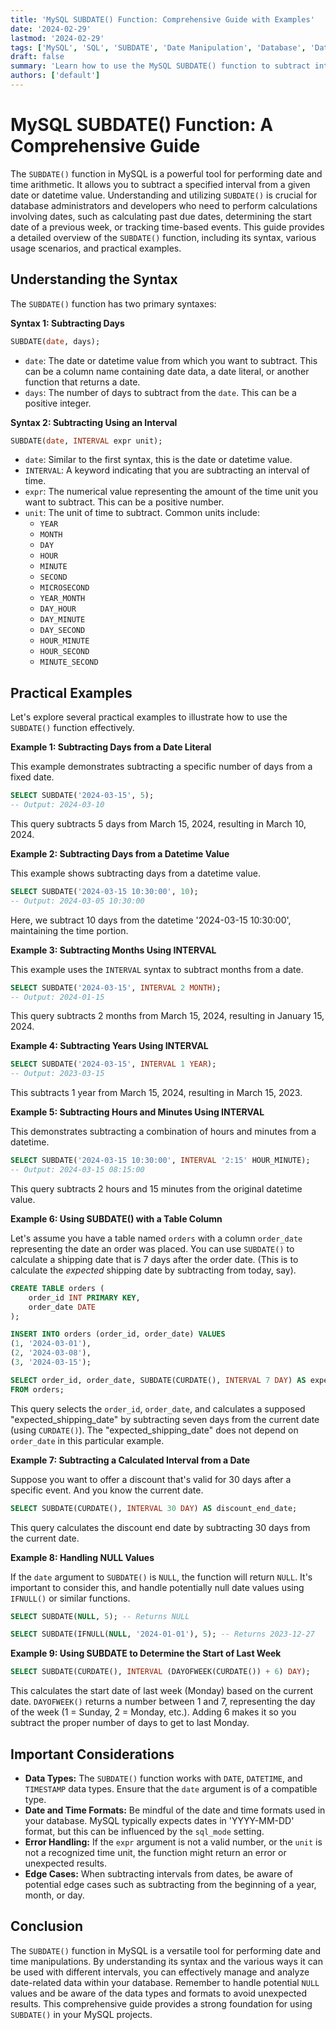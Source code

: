 ```yaml
---
title: 'MySQL SUBDATE() Function: Comprehensive Guide with Examples'
date: '2024-02-29'
lastmod: '2024-02-29'
tags: ['MySQL', 'SQL', 'SUBDATE', 'Date Manipulation', 'Database', 'Date Functions']
draft: false
summary: 'Learn how to use the MySQL SUBDATE() function to subtract intervals from dates effectively. This comprehensive guide provides detailed explanations and practical code examples for various scenarios.'
authors: ['default']
---
```


# MySQL SUBDATE() Function: A Comprehensive Guide

The `SUBDATE()` function in MySQL is a powerful tool for performing date and time arithmetic. It allows you to subtract a specified interval from a given date or datetime value. Understanding and utilizing `SUBDATE()` is crucial for database administrators and developers who need to perform calculations involving dates, such as calculating past due dates, determining the start date of a previous week, or tracking time-based events. This guide provides a detailed overview of the `SUBDATE()` function, including its syntax, various usage scenarios, and practical examples.

## Understanding the Syntax

The `SUBDATE()` function has two primary syntaxes:

**Syntax 1: Subtracting Days**

```sql
SUBDATE(date, days);
```

*   `date`: The date or datetime value from which you want to subtract. This can be a column name containing date data, a date literal, or another function that returns a date.
*   `days`: The number of days to subtract from the `date`.  This can be a positive integer.

**Syntax 2: Subtracting Using an Interval**

```sql
SUBDATE(date, INTERVAL expr unit);
```

*   `date`: Similar to the first syntax, this is the date or datetime value.
*   `INTERVAL`:  A keyword indicating that you are subtracting an interval of time.
*   `expr`: The numerical value representing the amount of the time unit you want to subtract. This can be a positive number.
*   `unit`:  The unit of time to subtract. Common units include:
    *   `YEAR`
    *   `MONTH`
    *   `DAY`
    *   `HOUR`
    *   `MINUTE`
    *   `SECOND`
    *   `MICROSECOND`
    *   `YEAR_MONTH`
    *   `DAY_HOUR`
    *   `DAY_MINUTE`
    *   `DAY_SECOND`
    *   `HOUR_MINUTE`
    *   `HOUR_SECOND`
    *   `MINUTE_SECOND`

## Practical Examples

Let's explore several practical examples to illustrate how to use the `SUBDATE()` function effectively.

**Example 1: Subtracting Days from a Date Literal**

This example demonstrates subtracting a specific number of days from a fixed date.

```sql
SELECT SUBDATE('2024-03-15', 5);
-- Output: 2024-03-10
```

This query subtracts 5 days from March 15, 2024, resulting in March 10, 2024.

**Example 2: Subtracting Days from a Datetime Value**

This example shows subtracting days from a datetime value.

```sql
SELECT SUBDATE('2024-03-15 10:30:00', 10);
-- Output: 2024-03-05 10:30:00
```

Here, we subtract 10 days from the datetime '2024-03-15 10:30:00', maintaining the time portion.

**Example 3: Subtracting Months Using INTERVAL**

This example uses the `INTERVAL` syntax to subtract months from a date.

```sql
SELECT SUBDATE('2024-03-15', INTERVAL 2 MONTH);
-- Output: 2024-01-15
```

This query subtracts 2 months from March 15, 2024, resulting in January 15, 2024.

**Example 4: Subtracting Years Using INTERVAL**

```sql
SELECT SUBDATE('2024-03-15', INTERVAL 1 YEAR);
-- Output: 2023-03-15
```

This subtracts 1 year from March 15, 2024, resulting in March 15, 2023.

**Example 5: Subtracting Hours and Minutes Using INTERVAL**

This demonstrates subtracting a combination of hours and minutes from a datetime.

```sql
SELECT SUBDATE('2024-03-15 10:30:00', INTERVAL '2:15' HOUR_MINUTE);
-- Output: 2024-03-15 08:15:00
```

This query subtracts 2 hours and 15 minutes from the original datetime value.

**Example 6: Using SUBDATE() with a Table Column**

Let's assume you have a table named `orders` with a column `order_date` representing the date an order was placed. You can use `SUBDATE()` to calculate a shipping date that is 7 days after the order date.  (This is to calculate the _expected_ shipping date by subtracting from today, say).

```sql
CREATE TABLE orders (
    order_id INT PRIMARY KEY,
    order_date DATE
);

INSERT INTO orders (order_id, order_date) VALUES
(1, '2024-03-01'),
(2, '2024-03-08'),
(3, '2024-03-15');

SELECT order_id, order_date, SUBDATE(CURDATE(), INTERVAL 7 DAY) AS expected_shipping_date
FROM orders;
```

This query selects the `order_id`, `order_date`, and calculates a supposed "expected_shipping_date" by subtracting seven days from the current date (using `CURDATE()`).  The "expected_shipping_date" does not depend on `order_date` in this particular example.

**Example 7:  Subtracting a Calculated Interval from a Date**

Suppose you want to offer a discount that's valid for 30 days after a specific event.  And you know the current date.

```sql
SELECT SUBDATE(CURDATE(), INTERVAL 30 DAY) AS discount_end_date;
```

This query calculates the discount end date by subtracting 30 days from the current date.

**Example 8: Handling NULL Values**

If the `date` argument to `SUBDATE()` is `NULL`, the function will return `NULL`.  It's important to consider this, and handle potentially null date values using `IFNULL()` or similar functions.

```sql
SELECT SUBDATE(NULL, 5); -- Returns NULL

SELECT SUBDATE(IFNULL(NULL, '2024-01-01'), 5); -- Returns 2023-12-27
```

**Example 9:  Using SUBDATE to Determine the Start of Last Week**

```sql
SELECT SUBDATE(CURDATE(), INTERVAL (DAYOFWEEK(CURDATE()) + 6) DAY);
```

This calculates the start date of last week (Monday) based on the current date.  `DAYOFWEEK()` returns a number between 1 and 7, representing the day of the week (1 = Sunday, 2 = Monday, etc.). Adding 6 makes it so you subtract the proper number of days to get to last Monday.

## Important Considerations

*   **Data Types:** The `SUBDATE()` function works with `DATE`, `DATETIME`, and `TIMESTAMP` data types. Ensure that the `date` argument is of a compatible type.
*   **Date and Time Formats:**  Be mindful of the date and time formats used in your database.  MySQL typically expects dates in 'YYYY-MM-DD' format, but this can be influenced by the `sql_mode` setting.
*   **Error Handling:**  If the `expr` argument is not a valid number, or the `unit` is not a recognized time unit, the function might return an error or unexpected results.
*   **Edge Cases:** When subtracting intervals from dates, be aware of potential edge cases such as subtracting from the beginning of a year, month, or day.

## Conclusion

The `SUBDATE()` function in MySQL is a versatile tool for performing date and time manipulations.  By understanding its syntax and the various ways it can be used with different intervals, you can effectively manage and analyze date-related data within your database. Remember to handle potential `NULL` values and be aware of the data types and formats to avoid unexpected results. This comprehensive guide provides a strong foundation for using `SUBDATE()` in your MySQL projects.